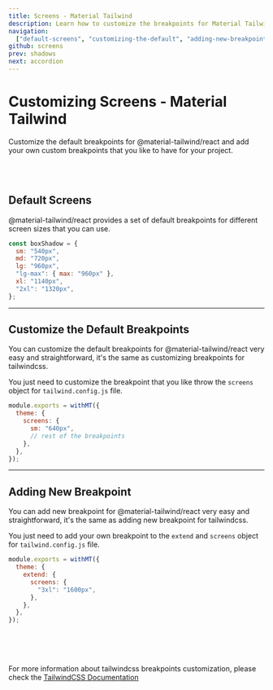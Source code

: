 ```yaml
---
title: Screens - Material Tailwind
description: Learn how to customize the breakpoints for Material Tailwind.
navigation:
  ["default-screens", "customizing-the-default", "adding-new-breakpoint"]
github: screens
prev: shadows
next: accordion
---
```


# Customizing Screens - Material Tailwind

Customize the default breakpoints for @material-tailwind/react and add your own custom breakpoints that you like to have for your project.

<br />
<br />

## Default Screens

<span id="default-screens" className="scroll-mt-48" />

@material-tailwind/react provides a set of default breakpoints for different screen sizes that you can use.

```js showLineNumbers
const boxShadow = {
  sm: "540px",
  md: "720px",
  lg: "960px",
  "lg-max": { max: "960px" },
  xl: "1140px",
  "2xl": "1320px",
};
```

---

## Customize the Default Breakpoints

<span id="customize-the-default" className="scroll-mt-48" />

You can customize the default breakpoints for @material-tailwind/react very easy and straightforward, it's the same as customizing breakpoints for tailwindcss.

You just need to customize the breakpoint that you like throw the <Code>screens</Code> object for <Code>tailwind.config.js</Code> file.

```js showLineNumbers {4}
module.exports = withMT({
  theme: {
    screens: {
      sm: "640px",
      // rest of the breakpoints
    },
  },
});
```

---

## Adding New Breakpoint

<span id="adding-new-breakpoint" className="scroll-mt-48" />

You can add new breakpoint for @material-tailwind/react very easy and straightforward, it's the same as adding new breakpoint for tailwindcss.

You just need to add your own breakpoint to the <Code>extend</Code> and <Code>screens</Code> object for <Code>tailwind.config.js</Code> file.

```js showLineNumbers {5}
module.exports = withMT({
  theme: {
    extend: {
      screens: {
        "3xl": "1600px",
      },
    },
  },
});
```

<br />
<br />
<br />

For more information about tailwindcss breakpoints customization, please check the <a href="https://tailwindcss.com/docs/screens?ref=material-tailwind" target="_blank" className="font-medium hover:text-blue-500 transition-colors">TailwindCSS Documentation</a>
